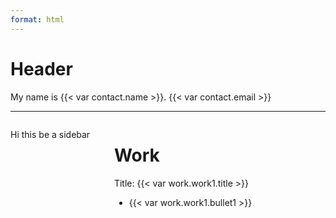 ```yaml
---
format: html
---
```


# Header

My name is {{< var contact.name >}}. {{< var contact.email >}}

------------------------------------------------------------------------

::: columns
::: {.column width="30%"}
Hi this be a sidebar
:::

::: {.column width="70%"}
# Work

Title: {{< var work.work1.title >}}

-   {{< var work.work1.bullet1 >}}
:::
:::
